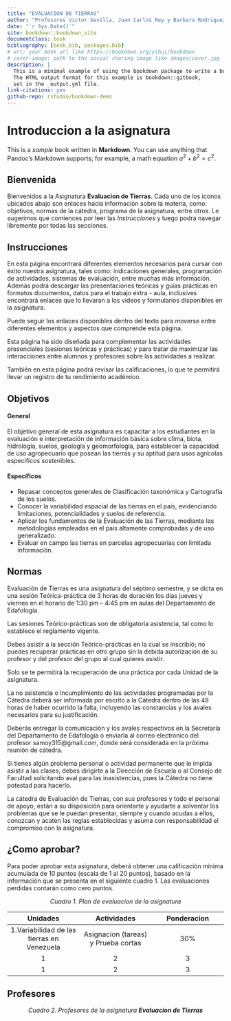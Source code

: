```yaml
--- 
title: "EVALUACION DE TIERRAS"
author: "Profesores Victor Sevilla, Juan Carlos Rey y Barbara Rodriguez"
date: "`r Sys.Date()`"
site: bookdown::bookdown_site
documentclass: book
bibliography: [book.bib, packages.bib]
# url: your book url like https://bookdown.org/yihui/bookdown
# cover-image: path to the social sharing image like images/cover.jpg
description: |
  This is a minimal example of using the bookdown package to write a book.
  The HTML output format for this example is bookdown::gitbook,
  set in the _output.yml file.
link-citations: yes
github-repo: rstudio/bookdown-demo
---
```


# Introduccion a la asignatura

This is a _sample_ book written in **Markdown**. You can use anything that Pandoc's Markdown supports; for example, a math equation $a^2 + b^2 = c^2$.

## Bienvenida {-}

Bienvenidos a la Asignatura **Evaluacion de Tierras**. Cada uno de los iconos ubicados abajo son enlaces hacia información sobre la materia, como: objetivos, normas de la cátedra, programa de la asignatura, entre otros. Le sugerimos que comiences por leer las *Instrucciones* y luego podra navegar libremente por todas las secciones.

## Instrucciones {-}

En esta página encontrará diferentes elementos necesarios para cursar con éxito nuestra asignatura, tales como:  indicaciones generales, programación de actividades, sistemas de evaluación, entre muchas más información. Además podrá descargar las presentaciones teóricas y guías prácticas en formatos documentos, datos para el trabajo extra - aula, inclusives encontrará enlaces que lo llevaran a los videos y formularios disponibles en la asignatura.

Puede seguir los enlaces disponibles dentro del texto para moverse entre diferentes elementos  y aspectos que comprende esta página.

Esta página ha sido diseñada para complementar las actividades presenciales (sesiones teóricas y prácticas) y para tratar de maximizar las interacciones entre alumnos y profesores sobre las actividades a realizar.

También en esta página podrá revisar las calificaciones, lo que te permitirá llevar un registro de tu rendimiento académico.

## Objetivos {-}

#### General {-}

El objetivo general de esta asignatura es capacitar a los estudiantes en la evaluación e interpretación de información básica sobre clima, biota, hidrología, suelos, geología y geomorfología, para establecer la capacidad de uso agropecuario que posean las tierras y su aptitud para usos agrícolas específicos sostenibles.

#### Específicos {-}

* Repasar conceptos generales de Clasificación taxonómica y Cartografía de los suelos.
* Conocer la variabilidad espacial de las tierras en el país,  evidenciando limitaciones, potencialidades y suelos de referencia.
* Aplicar los fundamentos de la Evaluación de las Tierras, mediante las metodologías empleadas en el país altamente comprobadas y de uso generalizado.
* Evaluar en campo las tierras en parcelas agropecuarias con limitada información.


## Normas {-}

Evaluación de Tierras es una asignatura del séptimo semestre, y se dicta en una sesión Teórica-práctica de 3 horas de duración los días jueves y viernes en el horario de 1:30 pm – 4:45 pm en aulas del Departamento de Edafología.

Las sesiones Teórico-prácticas son de obligatoria asistencia, tal como lo establece el reglamento vigente.

Debes asistir a la sección Teórico-prácticas en la cual se inscribió; no puedes recuperar prácticas en otro grupo sin la debida autorización de su profesor y del profesor del grupo al cual quieres asistir.

Solo se te permitirá la recuperación de una práctica por cada Unidad de la asignatura.

La no asistencia o incumplimiento de las actividades programadas por la Cátedra deberá ser informada por escrito a la Cátedra dentro de las 48 horas de haber ocurrido la falta, incluyendo las constancias y los avales necesarios para su justificación.

Deberás entregar la comunicación y los avales respectivos en la Secretaría del Departamento de Edafología o enviarla al correo electrónico del profesor  samoy315@gmail.com, donde será considerada en la próxima reunión de cátedra.

Si tienes algún problema personal o actividad permanente que le impida asistir a las clases, debes dirigirte a la Dirección de Escuela o al Consejo de Facultad solicitando aval para las inasistencias, pues la Cátedra no tiene potestad para hacerlo.

La cátedra de Evaluación de Tierras, con sus profesores y todo el personal de apoyo, están a su disposición para orientarte y ayudarte a solventar los problemas que se le puedan presentar, siempre y cuando acudas a ellos, conozcan y acaten las reglas establecidas y asuma con responsabilidad el compromiso con la asignatura.

## ¿Como aprobar? {-}

Para poder aprobar esta asignatura, deberá obtener una calificación mínima acumulada de 10 puntos (escala de 1 al 20 puntos), basado en la información que se presenta en el siguiente cuadro 1. Las evaluaciones perdidas contarán como cero puntos.

<center>*Cuadro 1. Plan de evaluacion de la asignatura*</center>

| Unidades | Actividades | Ponderacion |
|:---:|:---:|:---:|
| 1.Variabilidad de las tierras en Venezuela | Asignacion (tareas) y Prueba cortas | 30% |
| 1 | 2 | 3 |
| 1 | 2 | 3 |


## Profesores {-}

<center> *Cuadro 2. Profesores de la asignatura **Evaluacion de Tierras*** </center>

